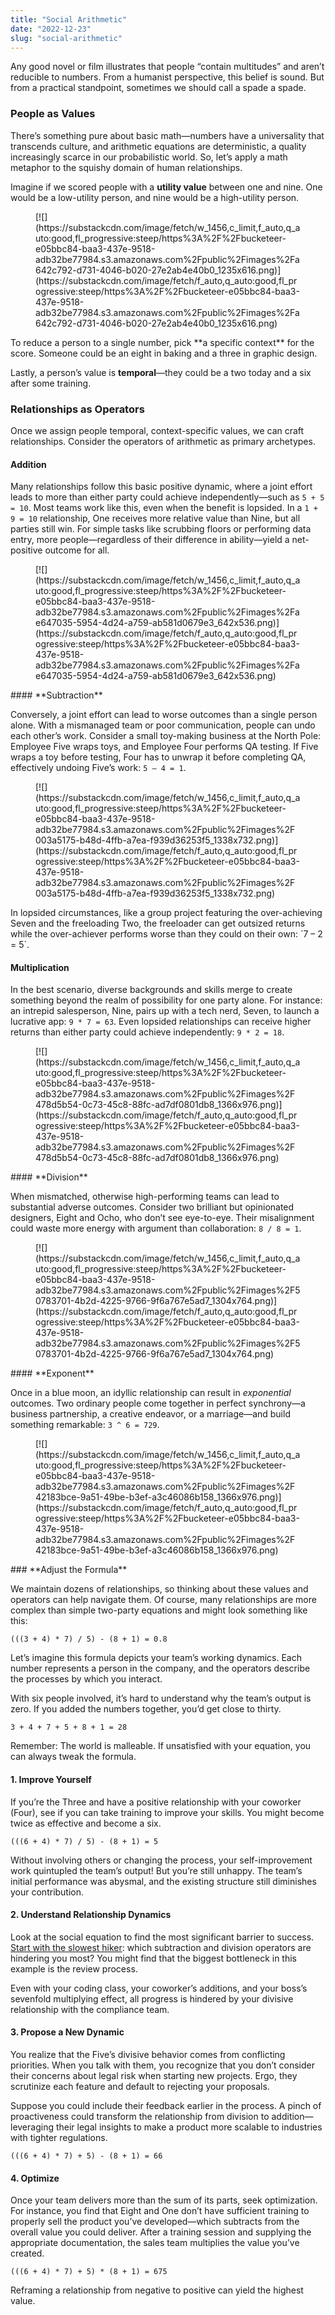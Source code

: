 ```yaml
---
title: "Social Arithmetic"
date: "2022-12-23"
slug: "social-arithmetic"
---
```


Any good novel or film illustrates that people “contain multitudes” and aren’t reducible to numbers. From a humanist perspective, this belief is sound. But from a practical standpoint, sometimes we should call a spade a spade.

### People as Values

There’s something pure about basic math—numbers have a universality that transcends culture, and arithmetic equations are deterministic, a quality increasingly scarce in our probabilistic world. So, let’s apply a math metaphor to the squishy domain of human relationships.

Imagine if we scored people with a **utility value** between one and nine. One would be a low-utility person, and nine would be a high-utility person.

<figure class="wp-block-image">[![](https://substackcdn.com/image/fetch/w_1456,c_limit,f_auto,q_auto:good,fl_progressive:steep/https%3A%2F%2Fbucketeer-e05bbc84-baa3-437e-9518-adb32be77984.s3.amazonaws.com%2Fpublic%2Fimages%2Fa642c792-d731-4046-b020-27e2ab4e40b0_1235x616.png)](https://substackcdn.com/image/fetch/f_auto,q_auto:good,fl_progressive:steep/https%3A%2F%2Fbucketeer-e05bbc84-baa3-437e-9518-adb32be77984.s3.amazonaws.com%2Fpublic%2Fimages%2Fa642c792-d731-4046-b020-27e2ab4e40b0_1235x616.png)</figure>To reduce a person to a single number, pick **a specific context** for the score. Someone could be an eight in baking and a three in graphic design.

Lastly, a person’s value is **temporal**—they could be a two today and a six after some training.

### Relationships as Operators

Once we assign people temporal, context-specific values, we can craft relationships. Consider the operators of arithmetic as primary archetypes.

#### **Addition**

Many relationships follow this basic positive dynamic, where a joint effort leads to more than either party could achieve independently—such as `5 + 5 = 10`. Most teams work like this, even when the benefit is lopsided. In a `1 + 9 = 10` relationship, One receives more relative value than Nine, but all parties still win. For simple tasks like scrubbing floors or performing data entry, more people—regardless of their difference in ability—yield a net-positive outcome for all.

<figure class="wp-block-image">[![](https://substackcdn.com/image/fetch/w_1456,c_limit,f_auto,q_auto:good,fl_progressive:steep/https%3A%2F%2Fbucketeer-e05bbc84-baa3-437e-9518-adb32be77984.s3.amazonaws.com%2Fpublic%2Fimages%2Fae647035-5954-4d24-a759-ab581d0679e3_642x536.png)](https://substackcdn.com/image/fetch/f_auto,q_auto:good,fl_progressive:steep/https%3A%2F%2Fbucketeer-e05bbc84-baa3-437e-9518-adb32be77984.s3.amazonaws.com%2Fpublic%2Fimages%2Fae647035-5954-4d24-a759-ab581d0679e3_642x536.png)</figure>#### **Subtraction**

Conversely, a joint effort can lead to worse outcomes than a single person alone. With a mismanaged team or poor communication, people can undo each other’s work. Consider a small toy-making business at the North Pole: Employee Five wraps toys, and Employee Four performs QA testing. If Five wraps a toy before testing, Four has to unwrap it before completing QA, effectively undoing Five’s work: `5 – 4 = 1`.

<figure class="wp-block-image">[![](https://substackcdn.com/image/fetch/w_1456,c_limit,f_auto,q_auto:good,fl_progressive:steep/https%3A%2F%2Fbucketeer-e05bbc84-baa3-437e-9518-adb32be77984.s3.amazonaws.com%2Fpublic%2Fimages%2F003a5175-b48d-4ffb-a7ea-f939d36253f5_1338x732.png)](https://substackcdn.com/image/fetch/f_auto,q_auto:good,fl_progressive:steep/https%3A%2F%2Fbucketeer-e05bbc84-baa3-437e-9518-adb32be77984.s3.amazonaws.com%2Fpublic%2Fimages%2F003a5175-b48d-4ffb-a7ea-f939d36253f5_1338x732.png)</figure>In lopsided circumstances, like a group project featuring the over-achieving Seven and the freeloading Two, the freeloader can get outsized returns while the over-achiever performs worse than they could on their own: `7 – 2 = 5`.

#### **Multiplication**

In the best scenario, diverse backgrounds and skills merge to create something beyond the realm of possibility for one party alone. For instance: an intrepid salesperson, Nine, pairs up with a tech nerd, Seven, to launch a lucrative app: `9 * 7 = 63`. Even lopsided relationships can receive higher returns than either party could achieve independently: `9 * 2 = 18`.

<figure class="wp-block-image">[![](https://substackcdn.com/image/fetch/w_1456,c_limit,f_auto,q_auto:good,fl_progressive:steep/https%3A%2F%2Fbucketeer-e05bbc84-baa3-437e-9518-adb32be77984.s3.amazonaws.com%2Fpublic%2Fimages%2F478d5b54-0c73-45c8-88fc-ad7df0801db8_1366x976.png)](https://substackcdn.com/image/fetch/f_auto,q_auto:good,fl_progressive:steep/https%3A%2F%2Fbucketeer-e05bbc84-baa3-437e-9518-adb32be77984.s3.amazonaws.com%2Fpublic%2Fimages%2F478d5b54-0c73-45c8-88fc-ad7df0801db8_1366x976.png)</figure>#### **Division**

When mismatched, otherwise high-performing teams can lead to substantial adverse outcomes. Consider two brilliant but opinionated designers, Eight and Ocho, who don’t see eye-to-eye. Their misalignment could waste more energy with argument than collaboration: `8 / 8 = 1`.

<figure class="wp-block-image">[![](https://substackcdn.com/image/fetch/w_1456,c_limit,f_auto,q_auto:good,fl_progressive:steep/https%3A%2F%2Fbucketeer-e05bbc84-baa3-437e-9518-adb32be77984.s3.amazonaws.com%2Fpublic%2Fimages%2F50783701-4b2d-4225-9766-9f6a767e5ad7_1304x764.png)](https://substackcdn.com/image/fetch/f_auto,q_auto:good,fl_progressive:steep/https%3A%2F%2Fbucketeer-e05bbc84-baa3-437e-9518-adb32be77984.s3.amazonaws.com%2Fpublic%2Fimages%2F50783701-4b2d-4225-9766-9f6a767e5ad7_1304x764.png)</figure>#### **Exponent**

Once in a blue moon, an idyllic relationship can result in *exponential* outcomes. Two ordinary people come together in perfect synchrony—a business partnership, a creative endeavor, or a marriage—and build something remarkable: `3 ^ 6 = 729`.

<figure class="wp-block-image">[![](https://substackcdn.com/image/fetch/w_1456,c_limit,f_auto,q_auto:good,fl_progressive:steep/https%3A%2F%2Fbucketeer-e05bbc84-baa3-437e-9518-adb32be77984.s3.amazonaws.com%2Fpublic%2Fimages%2F42183bce-9a51-49be-b3ef-a3c46086b158_1366x976.png)](https://substackcdn.com/image/fetch/f_auto,q_auto:good,fl_progressive:steep/https%3A%2F%2Fbucketeer-e05bbc84-baa3-437e-9518-adb32be77984.s3.amazonaws.com%2Fpublic%2Fimages%2F42183bce-9a51-49be-b3ef-a3c46086b158_1366x976.png)</figure>### **Adjust the Formula**

We maintain dozens of relationships, so thinking about these values and operators can help navigate them. Of course, many relationships are more complex than simple two-party equations and might look something like this:

`(((3 + 4) * 7) / 5) - (8 + 1) = 0.8`

Let’s imagine this formula depicts your team’s working dynamics. Each number represents a person in the company, and the operators describe the processes by which you interact.

With six people involved, it’s hard to understand why the team’s output is zero. If you added the numbers together, you’d get close to thirty.

`3 + 4 + 7 + 5 + 8 + 1 = 28`

Remember: The world is malleable. If unsatisfied with your equation, you can always tweak the formula.

#### 1. Improve Yourself

If you’re the Three and have a positive relationship with your coworker (Four), see if you can take training to improve your skills. You might become twice as effective and become a six.

`(((6 + 4) * 7) / 5) - (8 + 1) = 5`

Without involving others or changing the process, your self-improvement work quintupled the team’s output! But you’re still unhappy. The team’s initial performance was abysmal, and the existing structure still diminishes your contribution.

#### 2. Understand Relationship Dynamics

Look at the social equation to find the most significant barrier to success. [Start with the slowest hiker](https://turtlespace.blog/p/gravitational-pull): which subtraction and division operators are hindering you most? You might find that the biggest bottleneck in this example is the review process.

Even with your coding class, your coworker’s additions, and your boss’s sevenfold multiplying effect, all progress is hindered by your divisive relationship with the compliance team.

#### 3. Propose a New Dynamic

You realize that the Five’s divisive behavior comes from conflicting priorities. When you talk with them, you recognize that you don’t consider their concerns about legal risk when starting new projects. Ergo, they scrutinize each feature and default to rejecting your proposals.

Suppose you could include their feedback earlier in the process. A pinch of proactiveness could transform the relationship from division to addition—leveraging their legal insights to make a product more scalable to industries with tighter regulations.

`(((6 + 4) * 7) + 5) - (8 + 1) = 66`

#### 4. Optimize

Once your team delivers more than the sum of its parts, seek optimization. For instance, you find that Eight and One don’t have sufficient training to properly sell the product you’ve developed—which subtracts from the overall value you could deliver. After a training session and supplying the appropriate documentation, the sales team multiplies the value you’ve created.

`(((6 + 4) * 7) + 5) * (8 + 1) = 675`

Reframing a relationship from negative to positive can yield the highest value.